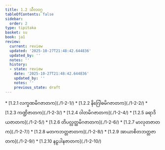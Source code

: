 ```yaml
---
title: 1.2 သီလဝဂ္ဂ
tableOfContents: false
sidebar:
  order: 2
type: tipitaka
basket: su
book: ja1
review:
  current: review
  updated: '2025-10-27T21:48:42.644836'
  updated_by: ''
  notes: ''
  history:
  - state: review
    date: '2025-10-27T21:48:42.644836'
    updated_by: ''
    notes: ''
    previous_state: draft
---
```



<ReviewStatus review={frontmatter.review} showDetails={true} />

<HypothesisAnnotation frontmatter={frontmatter} />

<DynamicBreadcrumb />



<TableOfContents book="ja1" section="1.2">
* [1.2.1 လက္ခဏမိဂဇာတက](./1-2-1/)
* [1.2.2 နိဂြေါဓမိဂဇာတက](./1-2-2/)
* [1.2.3 ကဏ္ဍိဇာတက](./1-2-3/)
* [1.2.4 ဝါတမိဂဇာတက](./1-2-4/)
* [1.2.5 ခရာဒိယဇာတက](./1-2-5/)
* [1.2.6 တိပလ္လတ္ထမိဂဇာတက](./1-2-6/)
* [1.2.7 မာလုတဇာတက](./1-2-7/)
* [1.2.8 မတကဘတ္တဇာတက](./1-2-8/)
* [1.2.9 အာယာစိတဘတ္တဇာတက](./1-2-9/)
* [1.2.10 နဠပါနဇာတက](./1-2-10/)
</TableOfContents>